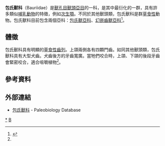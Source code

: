 {{Automatic taxobox
| taxon = Bauriidae
| authority = [[羅伯特·布鲁姆|Broom]], 1911
| image = Bauria DB.jpg
| image_caption = [[包氏獸|包氏獸]]的想像圖
| subdivision_ranks = [[属|属]]
| subdivision =
''Antecosuchus''<br>
[[包氏兽属|包氏兽属]] ''Bauria''<br>
?''Hazhenia''<br>
''Microgomphodon''<br>
?[[幻嵌齿兽属|幻嵌齿兽属]] ''Nothogomphodon''<br>
?''Ordosiodon''<br>
''Scalopognathus''<br>
''Traversodontoides''
}}

'''包氏獸科'''（Bauriidae）是[[獸孔目|獸孔目]][[獸頭亞目|獸頭亞目]]的一科，是其中最衍化的一群，具有許多類似[[哺乳動物|哺乳動物]]的特徵，例如[[次生顎|次生顎]]。不同於其他獸頭類，包氏獸科是群[[草食性|草食性]]動物。包氏獸科目前包含兩個亞科：[[包氏獸亞科|包氏獸亞科]]、[[幻嵌齒獸亞科|幻嵌齒獸亞科]]<ref name=BS03>{{cite book |last=Battail |first=B. |coauthors=and Surkov, M.V. |year=2003 |chapter=Mammal-like reptiles from Russia |title=The Age of Dinosaurs in Russia and Mongolia |editors=Benton, M.J.; Shishkin, M.A.; and Unwin, D.M. (eds.) |publisher=Cambridge University Press |location=Cambridge |pages=86–119 |isbn=9780521545822 |id=ISBN 978-0-521-54582-2 }}</ref>。

==體徵==
包氏獸科具有明顯的[[草食性|草食性]][[齒列|齒列]]。上頜兩側各有四顆門齒。如同其他獸頭類，包氏獸科具有大型犬齒。犬齒後方的牙齒寬廣。當牠們咬合時，上頜、下頜的後段牙齒會緊密咬合，適合咀嚼植物<ref name=BS03/>。

==參考資料==
{{reflist}}

==外部連結==
* [http://www.paleodb.org/cgi-bin/bridge.pl?a=checkTaxonInfo&taxon_no=39166&is_real_user=1 包氏獸科] {{Wayback|url=http://www.paleodb.org/cgi-bin/bridge.pl?a=checkTaxonInfo&taxon_no=39166&is_real_user=1 |date=20120310165340 }} - Paleobiology Database
{{獸頭亞目|B.}}
{{Taxonbar|from=Q4873580}}

[[Category:獸頭亞目|*]]
[[Category:1911年描述的分类群|B]]


{{Synapsida-stub}}